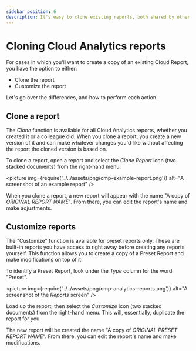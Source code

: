 ```yaml
---
sidebar_position: 6
description: It's easy to clone existing reports, both shared by other users or provided by DoiT International
---
```


# Cloning Cloud Analytics reports

For cases in which you'll want to create a copy of an existing Cloud Report, you have the option to either:

- Clone the report
- Customize the report

Let's go over the differences, and how to perform each action.

## Clone a report

The _Clone_ function is available for all Cloud Analytics reports, whether you created it or a colleague did. When you clone a report, you create a new version of it and can make whatever changes you'd like without affecting the report the cloned version is based on.

To clone a report, open a report and select the _Clone Report_ icon (two stacked documents) from the right-hand menu:

<picture
  img={require('../../assets/png/cmp-example-report.png')}
  alt="A screenshot of an example report"
/>

When you clone a report, a new report will appear with the name "A copy of _ORIGINAL REPORT NAME_". From there, you can edit the report's name and make adjustments.

## Customize reports

The "Customize" function is available for preset reports only. These are built-in reports you have access to right away before creating any reports yourself. This function allows you to create a copy of a Preset Report and make modifications on top of it.

To identify a Preset Report, look under the _Type_ column for the word "Preset".

<picture
  img={require('../../assets/png/cmp-analytics-reports.png')}
  alt="A screenshot of the _Reports_ screen"
/>

Load up the report, then select the _Customize_ icon (two stacked documents) from the right-hand menu. This will, essentially, duplicate the report for you.

The new report will be created the name "A copy of _ORIGINAL PRESET REPORT NAME_". From there, you can edit the report's name and make modifications.

